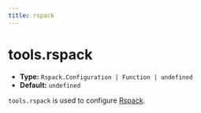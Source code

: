 ```yaml
---
title: rspack
---
```


# tools.rspack

- **Type:** `Rspack.Configuration | Function | undefined`
- **Default:** `undefined`

`tools.rspack` is used to configure [Rspack](https://rspack.rs/).


<RsbuildConfig configName="tools.rspack" />
